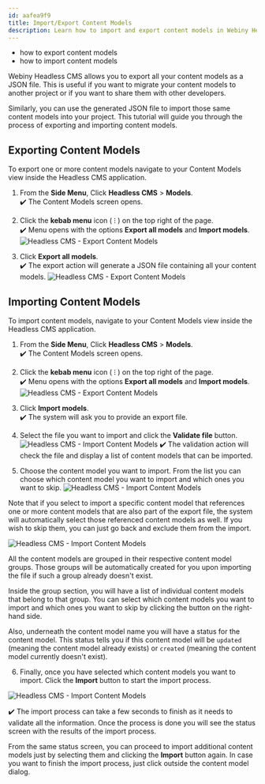 ```yaml
---
id: aafea9f9
title: Import/Export Content Models
description: Learn how to import and export content models in Webiny Headless CMS.
---
```



<Alert type="success" title="WHAT YOU'LL LEARN">

- how to export content models
- how to import content models

</Alert>

Webiny Headless CMS allows you to export all your content models as a JSON file. This is useful if you want to migrate your content models to another project or if you want to share them with other developers.

Similarly, you can use the generated JSON file to import those same content models into your project. 
This tutorial will guide you through the process of exporting and importing content models.

## Exporting Content Models

To export one or more content models navigate to your Content Models view inside the Headless CMS application.

1. From the **Side Menu**, Click **Headless CMS** > **Models**.  
    ✔️ The Content Models screen opens.

2. Click the **kebab menu** icon ( ⁝ ) on the top right of the page.  
    ✔️ Menu opens with the options **Export all models** and **Import models**.
    ![Headless CMS - Export Content Models](./assets/import-export-content-models/export-content-models-step-1.png)

3. Click **Export all models**.  
    ✔️ The export action will generate a JSON file containing all your content models.
    ![Headless CMS - Export Content Models](./assets/import-export-content-models/export-content-models-step-2.png)





## Importing Content Models

To import content models, navigate to your Content Models view inside the Headless CMS application.

1. From the **Side Menu**, Click **Headless CMS** > **Models**.  
    ✔️ The Content Models screen opens.

2. Click the **kebab menu** icon ( ⁝ ) on the top right of the page.  
    ✔️ Menu opens with the options **Export all models** and **Import models**.
    ![Headless CMS - Export Content Models](./assets/import-export-content-models/import-content-models.png)

3. Click **Import models**.  
    ✔️ The system will ask you to provide an export file.

4. Select the file you want to import and click the **Validate file** button.
    ![Headless CMS - Import Content Models](./assets/import-export-content-models/import-content-models-step-1.png)
    ✔️ The validation action will check the file and display a list of content models that can be imported. 

5. Choose the content model you want to import. From the list you can choose which content model you want to import and which ones you want to skip. 
   ![Headless CMS - Import Content Models](./assets/import-export-content-models/import-content-models-step-2.png)


<Alert type="success" title="Auto select referenced models">

Note that if you select to import a specific content model that references one or more content models that are also part of the export file, the system will automatically select those referenced content models as well. If you wish to skip them, you can just go back and exclude them from the import.

</Alert>


![Headless CMS - Import Content Models](./assets/import-export-content-models/import-content-models-step-3.png)

All the content models are grouped in their respective content model groups. Those groups will be automatically created for you upon importing the file if such a group already doesn't exist. 

Inside the group section, you will have a list of individual content models that belong to that group. You can select which content models you want to import and which ones you want to skip by clicking the button on the right-hand side. 

Also, underneath the content model name you will have a status for the content model. This status tells you if this content model will be `updated` (meaning the content model already exists) or `created` (meaning the content model currently doesn't exist). 

6. Finally, once you have selected which content models you want to import. Click the **Import** button to start the import process.

![Headless CMS - Import Content Models](./assets/import-export-content-models/import-content-models-step-4.png)

✔️ The import process can take a few seconds to finish as it needs to validate all the information. Once the process is done you will see the status screen with the results of the import process.

From the same status screen, you can proceed to import additional content models just by selecting them and clicking the **Import** button again. In case you want to finish the import process, just click outside the content model dialog.